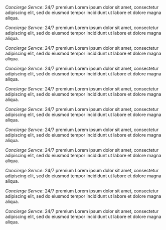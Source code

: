 *Concierge Servce*: 24/7 premium Lorem ipsum dolor sit amet, consectetur adipiscing elit, sed do eiusmod tempor incididunt ut labore et dolore magna aliqua.

*Concierge Servce*: 24/7 premium Lorem ipsum dolor sit amet, consectetur adipiscing elit, sed do eiusmod tempor incididunt ut labore et dolore magna aliqua.

*Concierge Servce*: 24/7 premium Lorem ipsum dolor sit amet, consectetur adipiscing elit, sed do eiusmod tempor incididunt ut labore et dolore magna aliqua.

*Concierge Servce*: 24/7 premium Lorem ipsum dolor sit amet, consectetur adipiscing elit, sed do eiusmod tempor incididunt ut labore et dolore magna aliqua.

*Concierge Servce*: 24/7 premium Lorem ipsum dolor sit amet, consectetur adipiscing elit, sed do eiusmod tempor incididunt ut labore et dolore magna aliqua.

*Concierge Servce*: 24/7 premium Lorem ipsum dolor sit amet, consectetur adipiscing elit, sed do eiusmod tempor incididunt ut labore et dolore magna aliqua.

*Concierge Servce*: 24/7 premium Lorem ipsum dolor sit amet, consectetur adipiscing elit, sed do eiusmod tempor incididunt ut labore et dolore magna aliqua.

*Concierge Servce*: 24/7 premium Lorem ipsum dolor sit amet, consectetur adipiscing elit, sed do eiusmod tempor incididunt ut labore et dolore magna aliqua.

*Concierge Servce*: 24/7 premium Lorem ipsum dolor sit amet, consectetur adipiscing elit, sed do eiusmod tempor incididunt ut labore et dolore magna aliqua.

*Concierge Servce*: 24/7 premium Lorem ipsum dolor sit amet, consectetur adipiscing elit, sed do eiusmod tempor incididunt ut labore et dolore magna aliqua.

*Concierge Servce*: 24/7 premium Lorem ipsum dolor sit amet, consectetur adipiscing elit, sed do eiusmod tempor incididunt ut labore et dolore magna aliqua.